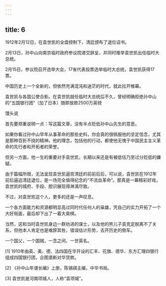 ```yaml
---
---
---
```

title: 6
---



1912年2月12日，在袁世凯的全盘控制下，清廷颁布了退位诏书。

2月13日，孙中山向南京临时政府参议院递交辞呈，并同时推举袁世凯出任临时大总统。

2月15日，参议院召开选举大会，17省代表投票选举临时大总统，袁世凯获得17票。

中国历史上一个全新的，但依然充满混沌和迷茫的时代，就此拉开帷幕。

袁世凯与各国公使合影。在袁世凯就任临时大总统后不久，曾经明确拒绝孙中山的“五国银行团”（加了日本）随即放款2500万英镑



馒头说

首先要郑重说明一点：写这篇文章，没有半点贬低孙中山先生的意思。

如果你看过孙中山早年从事革命的那些史料，你会真的很佩服他的坚定信念，尤其是那种百折不挠的精神。他的理念，包括他的行动，都使他无愧于中国民主主义革命的先行者和开拓者的荣誉。

但另一方面，他一生的重要对手袁世凯，长期以来还是有被低估乃至过分贬低的嫌疑。

由于篇幅所限，无法呈现袁世凯逼宫清廷的前前后后，可以说，袁世凯在1912年前后逼迫清廷退位，是一场完全值得纪念的“不流血革命”。那真是一幕精彩好戏，袁世凯的城府、手段、胆识展现得淋漓尽致。

不过，对袁世凯这个人，更多的还是一声叹息。

一个各方面能力和资源都明显高过同时代任何人的枭雄，凭自己的实力开拓了一个大好局面，最后却下出了一着大臭棋。

当然，这和当时袁世凯身边一群劝进的谋士，以及他的熊儿子袁克定脱离不了关系，但他本人肯定也是难辞其咎，错误估计形势，去开历史的倒车。

一个国父，一个国贼，一念之间，一世英名。

[1] 1910年由英、美、德、法四国在华开设的汇丰、花旗、德华、东方汇理四银行组成四国银行团，企图垄断对华贷款。



[2] 《孙中山年谱长编》上册，陈锡祺主编，中华书局。



[3] 袁世凯是河南项城人，人称“袁项城”。